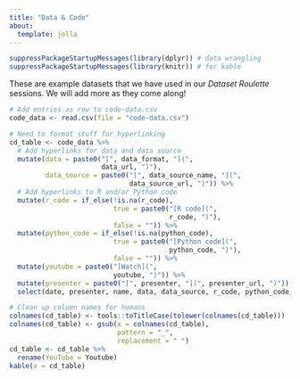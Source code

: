 ```yaml
---
title: "Data & Code"
about: 
  template: jolla
---
```


```r
suppressPackageStartupMessages(library(dplyr)) # data wrangling
suppressPackageStartupMessages(library(knitr)) # for kable
```


These are example datasets that we have used in our *Dataset Roulette* 
sessions. We will add more as they come along!

```r
# Add entries as row to code-data.csv
code_data <- read.csv(file = "code-data.csv")

# Need to format stuff for hyperlinking
cd_table <- code_data %>%
  # Add hyperlinks for data and data source
  mutate(data = paste0("[", data_format, "](", 
                       data_url, ")"),
         data_source = paste0("[", data_source_name, "](", 
                              data_source_url, ")")) %>%
  # Add hyperlinks to R and/or Python code
  mutate(r_code = if_else(!is.na(r_code), 
                          true = paste0("[R code](", 
                                        r_code, ")"),
                          false = "")) %>%
  mutate(python_code = if_else(!is.na(python_code), 
                          true = paste0("[Python code](", 
                                        python_code, ")"),
                          false = "")) %>%
  mutate(youtube = paste0("[Watch](", 
                          youtube, ")")) %>%
  mutate(presenter = paste0("[", presenter, "](", presenter_url, ")")) %>%
  select(date, presenter, name, data, data_source, r_code, python_code, youtube)

# Clean up column names for humans
colnames(cd_table) <- tools::toTitleCase(tolower(colnames(cd_table)))
colnames(cd_table) <- gsub(x = colnames(cd_table), 
                           pattern = "_",
                           replacement = " ")
cd_table <- cd_table %>%
  rename(YouTube = Youtube)
kable(x = cd_table)
```
